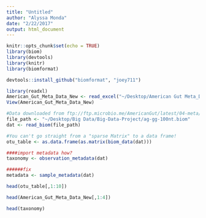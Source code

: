 ```yaml
---
title: "Untitled"
author: "Alyssa Monda"
date: "2/22/2017"
output: html_document
---
```


```r
knitr::opts_chunk$set(echo = TRUE)
library(biom)
library(devtools)
library(knitr)
library(biomformat)
```

```r
devtools::install_github("biomformat", "joey711")
```

```r
library(readxl)
American_Gut_Meta_Data_New <- read_excel("~/Desktop/American Gut Meta_Data_New.xlsx")
View(American_Gut_Meta_Data_New)
```

```r
#Data downloaded from ftp://ftp.microbio.me/AmericanGut/latest/04-meta/ag-gg-100nt.biom
file_path <- "~/Desktop/Big Data/Big-Data-Project/ag-gg-100nt.biom"
dat <- read_biom(file_path)
```

```r
#You can't go straight from a "sparse Matrix" to a data frame! 
otu_table <- as.data.frame(as.matrix(biom_data(dat)))
```

```r
####import metadata how?
taxonomy <- observation_metadata(dat)
```

```r
######fix
metadata <- sample_metadata(dat)
```


```r
head(otu_table[,1:10])
```


```r
head(American_Gut_Meta_Data_New[,1:4])
```


```r
head(taxonomy)
```

